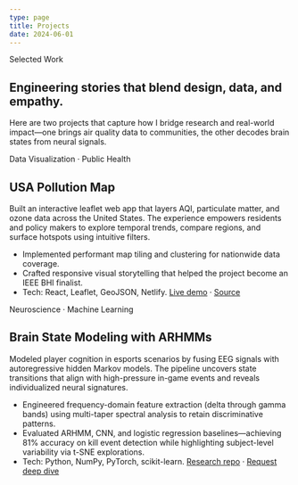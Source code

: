 ```yaml
---
type: page
title: Projects
date: 2024-06-01
---
```


<section className="projects-hero">
  <span className="hero__badge">Selected Work</span>
  <h1>Engineering stories that blend design, data, and empathy.</h1>
  <p>
    Here are two projects that capture how I bridge research and real-world impact&mdash;one brings air
    quality data to communities, the other decodes brain states from neural signals.
  </p>
</section>

<section className="projects-grid">
  <article className="project-card">
    <div className="project-card__header">
      <span className="project-card__tag">Data Visualization · Public Health</span>
      <h2>USA Pollution Map</h2>
    </div>
    <p>
      Built an interactive leaflet web app that layers AQI, particulate matter, and ozone data across
      the United States. The experience empowers residents and policy makers to explore temporal
      trends, compare regions, and surface hotspots using intuitive filters.
    </p>
    <ul className="project-card__bullets">
      <li>Implemented performant map tiling and clustering for nationwide data coverage.</li>
      <li>Crafted responsive visual storytelling that helped the project become an IEEE BHI finalist.</li>
      <li>
        Tech: React, Leaflet, GeoJSON, Netlify. <a href="https://pollutionmap.netlify.app/">Live demo</a>
        · <a href="https://github.com/amangrg/pollution_map_usa">Source</a>
      </li>
    </ul>
  </article>

  <article className="project-card">
    <div className="project-card__header">
      <span className="project-card__tag">Neuroscience · Machine Learning</span>
      <h2>Brain State Modeling with ARHMMs</h2>
    </div>
    <p>
      Modeled player cognition in esports scenarios by fusing EEG signals with autoregressive hidden
      Markov models. The pipeline uncovers state transitions that align with high-pressure in-game
      events and reveals individualized neural signatures.
    </p>
    <ul className="project-card__bullets">
      <li>
        Engineered frequency-domain feature extraction (delta through gamma bands) using multi-taper
        spectral analysis to retain discriminative patterns.
      </li>
      <li>
        Evaluated ARHMM, CNN, and logistic regression baselines&mdash;achieving 81% accuracy on kill
        event detection while highlighting subject-level variability via t-SNE explorations.
      </li>
      <li>
        Tech: Python, NumPy, PyTorch, scikit-learn. <a href="https://github.com/amangrg/eeg-hidden-markov-model">Research repo</a>
        · <a href="mailto:aman.garg@gatech.edu?subject=EEG%20HMM%20Collab">Request deep dive</a>
      </li>
    </ul>
  </article>
</section>
